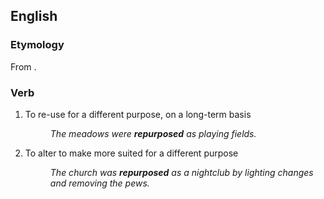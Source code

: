==English==

===Etymology===
From {{prefix|re|purpose}}.

===Verb===
{{en-verb|repurpos|es}}

# To re-use for a different purpose, on a long-term basis
#: ''The meadows were '''repurposed''' as playing fields.''
# To alter to make more suited for a different purpose
#: ''The church was '''repurposed''' as a nightclub by lighting changes and removing the pews.''